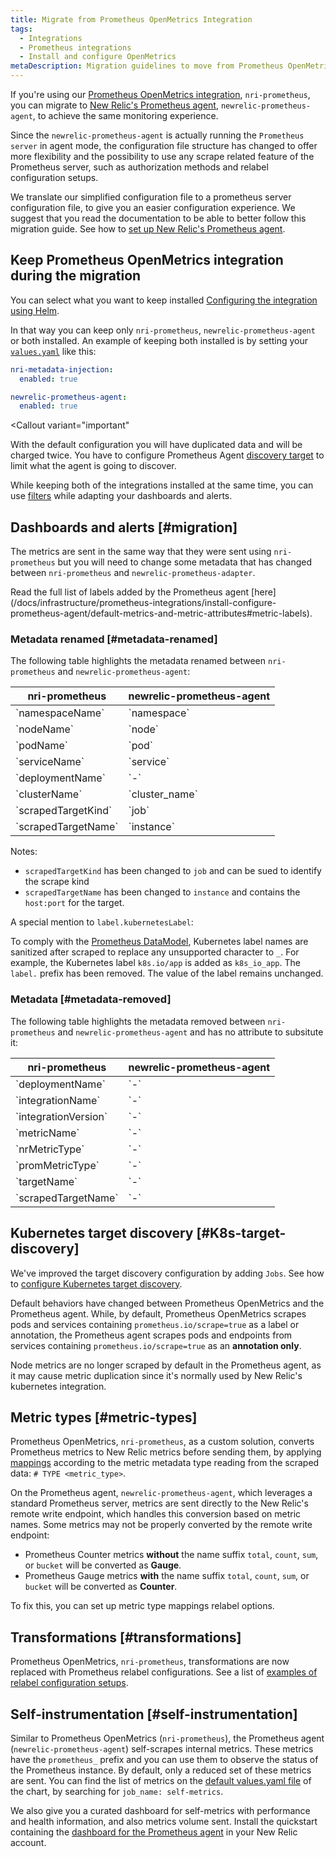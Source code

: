 ```yaml
---
title: Migrate from Prometheus OpenMetrics Integration
tags:
  - Integrations
  - Prometheus integrations
  - Install and configure OpenMetrics
metaDescription: Migration guidelines to move from Prometheus OpenMetrics to New Relic Prometheus Agent.
---
```


If you're using our [Prometheus OpenMetrics integration](/docs/infrastructure/prometheus-integrations/install-configure-openmetrics/install-update-or-uninstall-your-prometheus-openmetrics-integration), `nri-prometheus`, you can migrate to [New Relic's Prometheus agent](/docs/infrastructure/prometheus-integrations/install-configure-prometheus-agent/install-prometheus-agent), `newrelic-prometheus-agent`, to achieve the same monitoring experience.

Since the `newrelic-prometheus-agent` is actually running the `Prometheus server` in agent mode, the configuration file structure has changed to offer more flexibility and the possibility to use any scrape related feature of the Prometheus server, such as authorization methods and relabel configuration setups.

We translate our simplified configuration file to a prometheus server configuration file, to give you an easier configuration experience. We suggest that you read the documentation to be able to better follow this migration guide. See how to [set up New Relic's Prometheus agent](/docs/integrations/prometheus-integrations/install-configure-prometheus-agent/setup-prometheus-agent).

## Keep Prometheus OpenMetrics integration during the migration

You can select what you want to keep installed [Configuring the integration using Helm](/docs/kubernetes-pixie/kubernetes-integration/installation/install-kubernetes-integration-using-helm/#configure).

In that way you can keep only `nri-prometheus`, `newrelic-prometheus-agent` or both installed. An example of keeping both installed is by setting your [`values.yaml`](https://github.com/newrelic/helm-charts/blob/master/charts/nri-bundle/values.yaml) like this:
```yaml
nri-metadata-injection:
  enabled: true

newrelic-prometheus-agent:
  enabled: true
```

<Callout
  variant="important"
>
  With the default configuration you will have duplicated data and will be charged twice. You have to configure Prometheus Agent [discovery target](/docs/infrastructure/prometheus-integrations/install-configure-prometheus-agent/setup-prometheus-agent#k8s-target-discovery) to limit what the agent is going to discover.
</Callout>

While keeping both of the integrations installed at the same time, you can use [filters](/docs/infrastructure/prometheus-integrations/install-configure-prometheus-agent/setup-prometheus-agent#drop-keep-metrics) while adapting your dashboards and alerts.

## Dashboards and alerts [#migration]

The metrics are sent in the same way that they were sent using `nri-prometheus` but you will need to change some metadata that has changed between `nri-prometheus` and `newrelic-prometheus-adapter`.

<Callout variant="tip">
  Read the full list of labels added by the Prometheus agent [here](/docs/infrastructure/prometheus-integrations/install-configure-prometheus-agent/default-metrics-and-metric-attributes#metric-labels).
</Callout>

### Metadata renamed [#metadata-renamed]

The following table highlights the metadata renamed between `nri-prometheus` and `newrelic-prometheus-agent`:

<table>
  <thead>
    <tr>
      <th style={{ width: "280px" }}>nri-prometheus</th>
      <th style={{ width: "300px" }}>newrelic-prometheus-agent</th>
    </tr>
  </thead>

  <tbody>
    <tr>
      <td>`namespaceName`</td>      <td>`namespace`</td>
    </tr>
    <tr>
      <td>`nodeName`</td>           <td>`node`</td>
    </tr>
    <tr>
      <td>`podName`</td>            <td>`pod`</td>
    </tr>
    <tr>
      <td>`serviceName`</td>        <td>`service`</td>
    </tr>
    <tr>
      <td>`deploymentName`</td>     <td>`-`</td>
    </tr>
    <tr>
      <td>`clusterName`</td>        <td>`cluster_name`</td>
    </tr>
    <tr>
      <td>`scrapedTargetKind`</td>  <td>`job`</td>
    </tr>
    <tr>
      <td>`scrapedTargetName`</td>  <td>`instance`</td>
    </tr>
  </tbody>
</table>

Notes:
 - `scrapedTargetKind` has been changed to `job` and can be sued to identify the scrape kind
 - `scrapedTargetName` has been changed to `instance` and contains the `host:port` for the target.

A special mention to `label.kubernetesLabel`:

To comply with the [Prometheus DataModel](https://prometheus.io/docs/concepts/data_model/#metric-names-and-labels), Kubernetes label names are sanitized after scraped to replace any unsupported character to `_`. For example, the Kubernetes label `k8s.io/app` is added as `k8s_io_app`. The `label.` prefix has been removed. The value of the label remains unchanged.

### Metadata [#metadata-removed]

The following table highlights the metadata removed between `nri-prometheus` and `newrelic-prometheus-agent` and has no
attribute to subsitute it:

<table>
  <thead>
    <tr>
      <th style={{ width: "280px" }}>nri-prometheus</th>
      <th style={{ width: "300px" }}>newrelic-prometheus-agent</th>
    </tr>
  </thead>

  <tbody>
    <tr>
      <td>`deploymentName`</td>     <td>`-`</td>
    </tr>
    <tr>
      <td>`integrationName`</td>    <td>`-`</td>
    </tr>
    <tr>
      <td>`integrationVersion`</td> <td>`-`</td>
    </tr>
    <tr>
      <td>`metricName`</td>         <td>`-`</td>
    </tr>
    <tr>
      <td>`nrMetricType`</td>       <td>`-`</td>
    </tr>
    <tr>
      <td>`promMetricType`</td>     <td>`-`</td>
    </tr>
    <tr>
      <td>`targetName`</td>         <td>`-`</td>
    </tr>
    <tr>
      <td>`scrapedTargetName`</td>  <td>`-`</td>
    </tr>
  </tbody>
</table>

## Kubernetes target discovery [#K8s-target-discovery]

We've improved the target discovery configuration by adding `Jobs`. See how to [configure Kubernetes target discovery](/docs/infrastructure/prometheus-integrations/install-configure-prometheus-agent/setup-prometheus-agent#k8-target-discovery).

Default behaviors have changed between Prometheus OpenMetrics and the Prometheus agent. While, by default, Prometheus OpenMetrics scrapes pods and services containing `prometheus.io/scrape=true` as a label or annotation, the Prometheus agent scrapes pods and endpoints from services containing `prometheus.io/scrape=true` as an **annotation only**.

Node metrics are no longer scraped by default in the Prometheus agent, as it may cause metric duplication since it's normally used by New Relic's kubernetes integration.

## Metric types [#metric-types]

Prometheus OpenMetrics, `nri-prometheus`, as a custom solution, converts Prometheus metrics to New Relic metrics before sending them, by applying [mappings](/docs/infrastructure/prometheus-integrations/view-query-data/translate-promql-queries-nrql#compare) according to the metric metadata type reading from the scraped data: `# TYPE <metric_type>`.

On the Prometheus agent, `newrelic-prometheus-agent`, which leverages a standard Prometheus server, metrics are sent directly to the New Relic's remote write endpoint, which handles this conversion based on metric names. Some metrics may not be properly converted by the remote write endpoint:

- Prometheus Counter metrics **without** the name suffix `total`, `count`, `sum`, or `bucket` will be converted as **Gauge**.
- Prometheus Gauge metrics **with** the name suffix `total`, `count`, `sum`, or `bucket` will be converted as **Counter**.

To fix this, you can set up metric type mappings relabel options.

## Transformations [#transformations]

Prometheus OpenMetrics, `nri-prometheus`, transformations are now replaced with Prometheus relabel configurations. See a list of [examples of relabel configuration setups](/docs/infrastructure/prometheus-integrations/install-configure-prometheus-agent/setup-prometheus-agent#metric-label-transformations).

## Self-instrumentation [#self-instrumentation]

Similar to Prometheus OpenMetrics (`nri-prometheus`), the Prometheus agent (`newrelic-prometheus-agent`) self-scrapes internal metrics. These metrics have the `prometheus_` prefix and you can use them to observe the status of the Prometheus instance. By default, only a reduced set of these metrics are sent. You can find the list of metrics on the [default values.yaml file](https://github.com/newrelic/newrelic-prometheus-configurator/blob/main/charts/newrelic-prometheus-agent/values.yaml) of the chart, by searching for `job_name: self-metrics`.

We also give you a curated dashboard for self-metrics with performance and health information, and also metrics volume sent. Install the quickstart containing the [dashboard for the Prometheus agent](https://newrelic.com/instant-observability/prometheus-agent) in your New Relic account.
